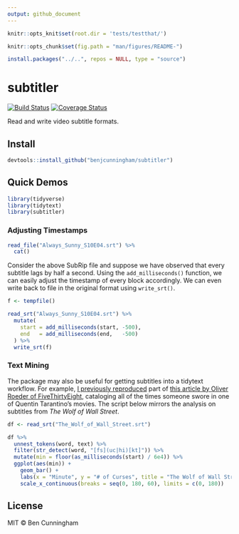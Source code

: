```yaml
---
output: github_document
---
```


<!-- README.md is generated from README.Rmd. Please edit that file -->

```r
knitr::opts_knit$set(root.dir = 'tests/testthat/')
```

```r
knitr::opts_chunk$set(fig.path = "man/figures/README-")
```

```r
install.packages("../..", repos = NULL, type = "source")
```

# subtitler

[![Build Status](https://img.shields.io/travis-ci/benjcunningham/subtitler.svg)](https://travis-ci.org/benjcunningham/subtitler)
[![Coverage Status](https://img.shields.io/coveralls/benjcunningham/subtitler.svg)](https://coveralls.io/github/benjcunningham/subtitler?branch=master)

Read and write video subtitle formats.

## Install

```r
devtools::install_github("benjcunningham/subtitler")
```

## Quick Demos

```r
library(tidyverse)
library(tidytext)
library(subtitler)
```

### Adjusting Timestamps

```r
read_file("Always_Sunny_S10E04.srt") %>%
  cat()
```

Consider the above SubRip file and suppose we have observed that every subtitle lags by half a second. Using the `add_milliseconds()` function, we can easily adjust the timestamp of every block accordingly. We can even write back to file in the original format using `write_srt()`.

```r
f <- tempfile()

read_srt("Always_Sunny_S10E04.srt") %>%
  mutate(
    start = add_milliseconds(start, -500),
    end   = add_milliseconds(end,   -500)
  ) %>%
  write_srt(f)
```

### Text Mining

The package may also be useful for getting subtitles into a tidytext workflow. For example, [I previously reproduced](https://benjcunningham.org/blog/introducing-subtitler-0-1-0.html) part of [this article by Oliver Roeder of FiveThirtyEight](https://fivethirtyeight.com/features/complete-catalog-curses-deaths-quentin-tarantino-films/), cataloging all of the times someone swore in one of Quentin Tarantino's movies. The script below mirrors the analysis on subtitles from _The Wolf of Wall Street_.

```r
df <- read_srt("The_Wolf_of_Wall_Street.srt")

df %>%
  unnest_tokens(word, text) %>%
  filter(str_detect(word, "[fs](uc|hi)[kt]")) %>%
  mutate(min = floor(as_milliseconds(start) / 6e4)) %>%
  ggplot(aes(min)) +
    geom_bar() +
    labs(x = "Minute", y = "# of Curses", title = "The Wolf of Wall Street (2013)") +
    scale_x_continuous(breaks = seq(0, 180, 60), limits = c(0, 180))
```

## License

MIT &copy; Ben Cunningham
